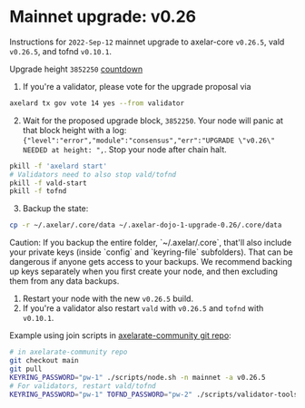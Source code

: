 # Mainnet upgrade: v0.26


Instructions for `2022-Sep-12` mainnet upgrade to axelar-core `v0.26.5`, vald `v0.26.5`, and tofnd `v0.10.1`.

Upgrade height `3852250` [countdown](https://www.mintscan.io/axelar/blocks/3852250)

1. If you're a validator, please vote for the upgrade proposal via

```bash
axelard tx gov vote 14 yes --from validator
```

2. Wait for the proposed upgrade block, `3852250`. Your node will panic at that block height with a log: `{"level":"error","module":"consensus","err":"UPGRADE \"v0.26\" NEEDED at height: ",`. Stop your node after chain halt.

```bash
pkill -f 'axelard start'
# Validators need to also stop vald/tofnd
pkill -f vald-start
pkill -f tofnd
```

3. Backup the state:

```bash
cp -r ~/.axelar/.core/data ~/.axelar-dojo-1-upgrade-0.26/.core/data
```

<Callout type="warning" emoji="⚠️">
  Caution: If you backup the entire folder, `~/.axelar/.core`, that'll also include your private keys (inside `config` and `keyring-file` subfolders). That can be dangerous if anyone gets access to your backups. We recommend backing up keys separately when you first create your node, and then excluding them from any data backups.
</Callout>

1. Restart your node with the new `v0.26.5` build.
2. If you're a validator also restart `vald` with `v0.26.5` and `tofnd` with `v0.10.1`.

Example using join scripts in [axelarate-community git repo](https://github.com/axelarnetwork/axelarate-community):

```bash
# in axelarate-community repo
git checkout main
git pull
KEYRING_PASSWORD="pw-1" ./scripts/node.sh -n mainnet -a v0.26.5
# For validators, restart vald/tofnd
KEYRING_PASSWORD="pw-1" TOFND_PASSWORD="pw-2" ./scripts/validator-tools-host.sh -a v0.26.5 -q v0.10.1 -n mainnet
```
